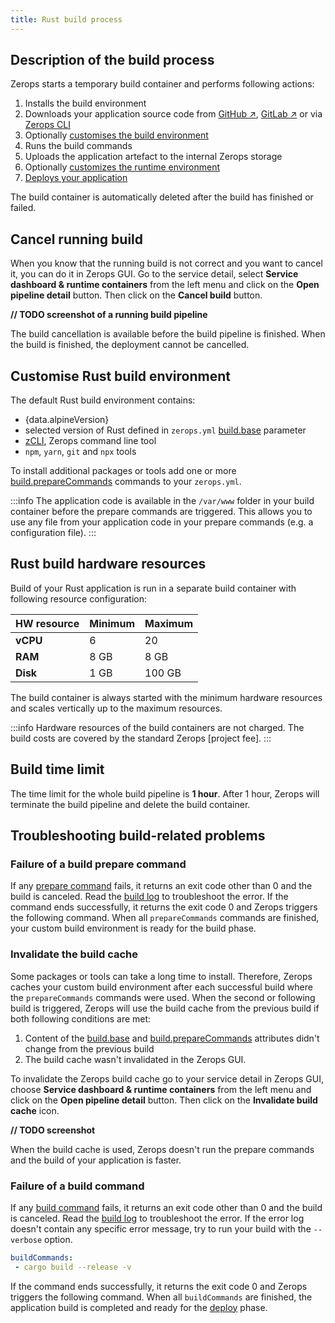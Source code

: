 ```yaml
---
title: Rust build process
---
```



## Description of the build process
Zerops starts a temporary build container and performs following actions:
1. Installs the build environment
2. Downloads your application source code from [GitHub ↗](https://www.github.com), [GitLab ↗](https://www.gitlab.com) or via [Zerops CLI](/references/cli)
3. Optionally [customises the build environment](/rust/how-to/build-process#customise-rust-build-environment)
4. Runs the build commands
5. Uploads the application artefact to the internal Zerops storage
6. Optionally [customizes the runtime environment](/rust/how-to/customize-runtime)
7. [Deploys your application](/rust/how-to/deploy-process)

The build container is automatically deleted after the build has finished or failed.

## Cancel running build
When you know that the running build is not correct and you want to cancel it, you can do it in Zerops GUI. Go to the service detail, select **Service dashboard & runtime containers** from the left menu and click on the **Open pipeline detail** button. Then click on the **Cancel build** button.

**// TODO screenshot of a running build pipeline**

The build cancellation is available before the build pipeline is finished. When the build is finished, the deployment cannot be cancelled.

## Customise Rust build environment
The default Rust build environment contains:
* <span>{data.alpineVersion}</span>
* selected version of Rust defined in `zerops.yml` [build.base](/rust/how-to/build-pipeline#base) parameter
* [zCLI](/references/cli), Zerops command line tool
* `npm`, `yarn`, `git` and `npx` tools

To install additional packages or tools add one or more [build.prepareCommands](/rust/how-to/build-pipeline#preparecommands) commands to your `zerops.yml`.

:::info
The application code is available in the `/var/www` folder in your build container before the prepare commands are triggered. This allows you to use any file from your application code in your prepare commands (e.g. a configuration file).
:::

## Rust build hardware resources
Build of your Rust application is run in a separate build container with following resource configuration:

| HW resource     | Minimum | Maximum |
| --------------- | ------- | ------- |
| **vCPU**        | 6       | 20      |
| **RAM**         | 8 GB    | 8 GB    |
| **Disk**        | 1 GB    | 100 GB  |


The build container is always started with the minimum hardware resources and scales vertically up to the maximum resources.

:::info
Hardware resources of the build containers are not charged. The build costs are covered by the standard Zerops [project fee].
:::
 
## Build time limit

The time limit for the whole build pipeline is **1 hour**. After 1 hour, Zerops will terminate the build pipeline and delete the build container.

## Troubleshooting build-related problems
### Failure of a build prepare command

If any [prepare command](/rust/how-to/build-pipeline#preparecommands) fails, it returns an exit code other than 0 and the build is canceled. Read the [build log](/rust/how-to/logs#build-log) to troubleshoot the error. If the command ends successfully, it returns the exit code 0 and Zerops triggers the following command. When all `prepareCommands` commands are finished, your custom build environment is ready for the build phase.

### Invalidate the build cache

Some packages or tools can take a long time to install. Therefore, Zerops caches your custom build environment after each successful build where the `prepareCommands` commands were used. When the second or following build is triggered, Zerops will use the build cache from the previous build if both following conditions are met:
1. Content of the [build.base](/rust/how-to/build-pipeline#base) and [build.prepareCommands](/rust/how-to/build-pipeline#preparecommands) attributes didn't change from the previous build
2. The build cache wasn't invalidated in the Zerops GUI.

To invalidate the Zerops build cache go to your service detail in Zerops GUI, choose **Service dashboard & runtime containers** from the left menu and click on the **Open pipeline detail** button. Then click on the **Invalidate build cache** icon.

**// TODO screenshot**

When the build cache is used, Zerops doesn't run the prepare commands and the build of your application is faster.

### Failure of a build command

If any [build command](/rust/how-to/build-pipeline#build) fails, it returns an exit code other than 0 and the build is canceled. Read the [build log](/rust/how-to/logs#build-log) to troubleshoot the error. If the error log doesn't contain any specific error message, try to run your build with the `--verbose` option.

```yml
buildCommands:
 - cargo build --release -v
```

If the command ends successfully, it returns the exit code 0 and Zerops triggers the following command. When all `buildCommands` are finished, the application build is completed and ready for the [deploy](/rust/how-to/deploy-process) phase.




